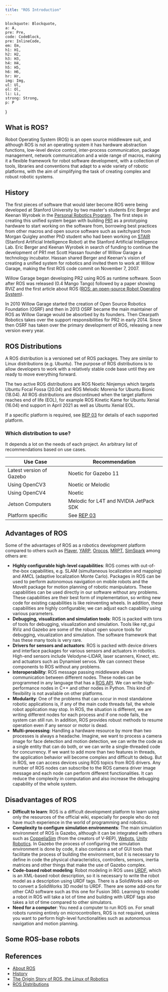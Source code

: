 ```yaml
---
title: "ROS Introduction"
---
```


    blockquote: Blockquote,
    a: A,
    pre: Pre,
    code: CodeBlock,
    pre: InlineCode,
    em: Em,
    h1: H1,
    h2: H2,
    h3: H3,
    h4: H4,
    h5: H5,
    h6: H6,
    hr: Hr,
    img: Img,
    ul: Ul,
    ol: Ol,
    li: Li,
    strong: Strong,
    p: P
}

## What is ROS?

Robot Operating System (ROS) is an open source middleware suit, and although ROS is not an operating system it has hardware abstraction functions, low-level device control, inter-process communication, package management, network communication and a wide range of macros, making it a flexible framework for robot software development, with a collection of tools, libraries and conventions that adapt to a wide variety of robotic platforms, with the aim of simplifying the task of creating complex and robust robotic systems.

## History

The first pieces of software that would later become ROS were being developed at Stanford University by two master's students Eric Berger and Keenan Wyrobek in the [Personal Robotics Program](http://personalrobotics.stanford.edu/). The first steps in creating this unified system began with building [PR1](http://personalrobotics.stanford.edu/ICRA-2008-kaw-v17.pdf) as a prototyping hardware to start working on the software from, borrowing best practices from other macros and open source software such as switchyard from Morgan Quigley another PhD student who had been working on [STAIR](http://stair.stanford.edu/index.php) (Stanford Artificial Intelligence Robot) at the Stanford Artificial Intelligence Lab. Eric Berger and Keenan Wyrobek in search of funding to continue the development of PR1 met Scott Hassan founder of Willow Garage a technology incubator. Hassan shared Berger and Keenan's vision of creating a unified system for robotics and invited them to work at Willow Garage, making the first ROS code commit on November 7, 2007.

Willow Garage began developing PR2 using ROS as runtime software. Soon after ROS was released (0.4 Mango Tango) followed by a paper showing RVIZ and the first article about ROS ([ROS: an open-source Robot Operating System](http://www.robotics.stanford.edu/~ang/papers/icraoss09-ROS.pdf)).

In 2010 Willow Garage started the creation of Open Source Robotics Foundation (OSRF) and then in 2013 OSRF became the main maintainer of ROS as Willow Garage would be absorbed by its founders. Then Clearpath Robotics takes over the support responsibilities for PR2 in early 2014. Since then OSRF has taken over the primary development of ROS, releasing a new version every year.

## ROS Distributions

A ROS distribution is a versioned set of ROS packages. They are similar to Linux distributions (e.g. Ubuntu). The purpose of ROS distributions is to allow developers to work with a relatively stable code base until they are ready to move everything forward.

The two active ROS distributions are ROS Noetic Ninjemys which targets Ubuntu Focal Fossa (20.04) and ROS Melodic Morenia for Ubuntu Bionic (18.04). All ROS distributions are discontinued when the target platform reaches end of life (EOL), for example ROS Kinetic Kame for Ubuntu Xenial (16.04) end support in April 2021 as well as Ubuntu Xenial EOL.

If a specific platform is required, see [REP 03](https://www.ros.org/reps/rep-0003.html) for details of each supported platform.

### Which distribution to use?

It depends a lot on the needs of each project. An arbitrary list of recommendations based on use cases.

|Use Case|Recommendation|
|---|---|
|Latest version of Gazebo| Noetic for Gazebo 11|
|Using OpenCV3| Noetic or Melodic|
|Using OpenCV4| Noetic|
|Jetson Computers| Melodic for L4T and NVIDIA JetPack SDK|
|Platform specific| See [REP 03](https://www.ros.org/reps/rep-0003.html)|

## Advantages of ROS

Some of the advantages of ROS as a robotics development platform compared to others such as [Player](http://playerstage.sourceforge.net/), [YARP](https://www.yarp.it/), [Orocos](https://www.orocos.org/), [MRPT](https://www.mrpt.org/), [SimSpark](http://simspark.sourceforge.net/) among others are:

* **Highly configurable high-level capabilities**: ROS comes with out-of-the-box capabilities, e.g. SLAM (simultaneous localization and mapping) and AMCL (adaptive localization Monte Carlo). Packages in ROS can be used to perform autonomous navigation on mobile robots and the MoveIt package for motion planning of robotic manipulators. These capabilities can be used directly in our software without any problems. These capabilities are their best form of implementation, so writing new code for existing capabilities is like reinventing wheels. In addition, these capabilities are highly configurable; we can adjust each capability using various parameters.
* **Debugging, visualization and simulation tools**: ROS is packed with tons of tools for debugging, visualization and simulation. Tools like rqt_gui RViz and Gazebo are some of the robust open source tools for debugging, visualization and simulation. The software framework that has these many tools is very rare.
* **Drivers for sensors and actuators**: ROS is packed with device drivers and interface packages for various sensors and actuators in robotics. High-end sensors include Velodyne-LIDAR, laser scanners, Kinect, etc. and actuators such as Dynamixel servos. We can connect these components to ROS without any problems.
* **Interoperability**: ROS message passing middleware allows communication between different nodes. These nodes can be programmed in any language that has a [ROS API](http://wiki.ros.org/APIs). We can write high-performance nodes in C++ and other nodes in Python. This kind of flexibility is not available on other platforms.
* **Modularity**: One of the problems that can occur in most standalone robotic applications is, if any of the main code threads fail, the whole robot application may stop. In ROS, the situation is different, we are writing different nodes for each process and if one node fails, the system can still run. In addition, ROS provides robust methods to resume operation even if any sensor or motor is dead.
* **Multi-processing**: Handling a hardware resource by more than two processes is always a headache. Imagine, we want to process a camera image for face detection and motion detection, we can write the code as a single entity that can do both, or we can write a single-threaded code for concurrency. If we want to add more than two features in threads, the application behavior will become complex and difficult to debug. But in ROS, we can access devices using ROS topics from ROS drivers. Any number of ROS nodes can subscribe to the ROS camera driver image message and each node can perform different functionalities. It can reduce the complexity in computation and also increase the debugging capability of the whole system.

## Disadvantages of ROS

* **Difficult to learn**: ROS is a difficult development platform to learn using only the resources of the official wiki, especially for people who do not have much experience in the world of programming and robotics.
* **Complexity to configure simulation environments**: The main simulation environment of ROS is Gazebo, although it can be integrated with others such as [CoppeliaSim](https://www.coppeliarobotics.com/) (from the creators of V-REP), [Webots](https://www.cyberbotics.com/), [Unity Robotics](https://github.com/Unity-Technologies/Unity-Robotics-Hub). In Gazebo the process of configuring the simulation environment is done by code, it also contains a set of GUI tools that facilitate the process of building the environment, but it is necessary to define in code the physical characteristics, controllers, sensors, inertia matrices and other things that make the use of Gazebo complex.
* **Code-based robot modeling**: Robot modeling in ROS uses [URDF](http://wiki.ros.org/urdf), which is an XML-based robot description, so it is necessary to write the robot model as a description using URDF tags. There is a SolidWorks add-on to convert a SolidWorks 3D model to URDF. There are some add-ons for other CAD software such as this one for Fusion 360. Learning to model a robot in ROS will take a lot of time and building with URDF tags also takes a lot of time compared to other simulators.
* **Need for a computer**: You need a computer to run ROS on. For small robots running entirely on microcontrollers, ROS is not required, unless you want to perform high-level functionalities such as autonomous navigation and motion planning.

## Some ROS-base robots

## References

- [About ROS](https://www.ros.org/about-ros/)
- [History](https://www.ros.org/history/)
- [The Origin Story of ROS, the Linux of Robotics](https://spectrum.ieee.org/automaton/robotics/robotics-software/the-origin-story-of-ros-the-linux-of-robotics)
- [ROS Distributions](http://wiki.ros.org/Distributions)
